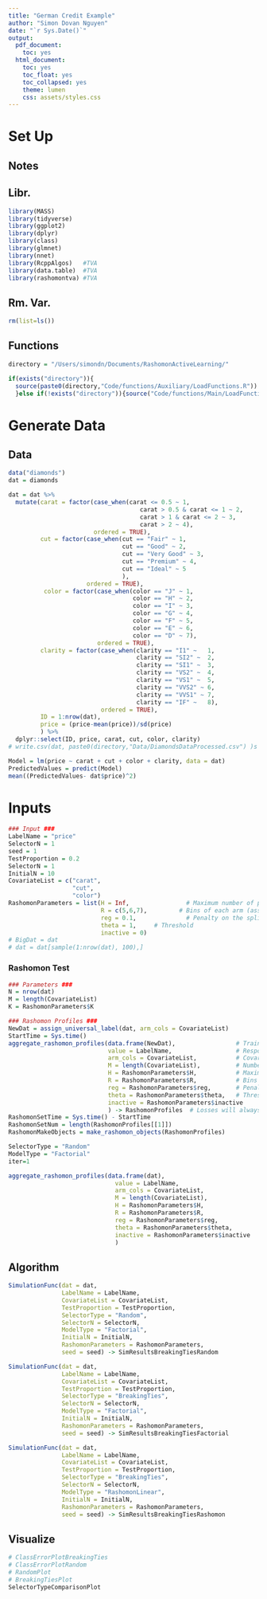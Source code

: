 ```yaml
---
title: "German Credit Example"
author: "Simon Dovan Nguyen"
date: "`r Sys.Date()`"
output:
  pdf_document:
    toc: yes
  html_document:
    toc: yes
    toc_float: yes
    toc_collapsed: yes
    theme: lumen
    css: assets/styles.css
---
```


# Set Up

## Notes

## Libr.

```r
library(MASS) 
library(tidyverse)
library(ggplot2) 
library(dplyr)
library(class)
library(glmnet)
library(nnet)
library(RcppAlgos)   #TVA
library(data.table)  #TVA
library(rashomontva) #TVA
```

## Rm. Var.

```r
rm(list=ls())
```

## Functions

```r
directory = "/Users/simondn/Documents/RashomonActiveLearning/"

if(exists("directory")){
  source(paste0(directory,"Code/functions/Auxiliary/LoadFunctions.R"))
  }else if(!exists("directory")){source("Code/functions/Main/LoadFunctions.R")}

```

# Generate Data

## Data
```r
data("diamonds")
dat = diamonds

dat = dat %>%
  mutate(carat = factor(case_when(carat <= 0.5 ~ 1,
                                     carat > 0.5 & carat <= 1 ~ 2,
                                     carat > 1 & carat <= 2 ~ 3,
                                     carat > 2 ~ 4),
                        ordered = TRUE),
         cut = factor(case_when(cut == "Fair" ~ 1,
                                cut == "Good" ~ 2,
                                cut == "Very Good" ~ 3,
                                cut == "Premium" ~ 4,
                                cut == "Ideal" ~ 5
                                ),
                      ordered = TRUE),
          color = factor(case_when(color == "J" ~ 1,
                                   color == "H" ~ 2,
                                   color == "I" ~ 3,
                                   color == "G" ~ 4,
                                   color == "F" ~ 5,
                                   color == "E" ~ 6,
                                   color == "D" ~ 7),
                         ordered = TRUE),
         clarity = factor(case_when(clarity == "I1" ~   1,
                                    clarity == "SI2" ~  2,
                                    clarity == "SI1" ~  3,
                                    clarity == "VS2" ~  4,
                                    clarity == "VS1" ~  5,
                                    clarity == "VVS2" ~ 6,
                                    clarity == "VVS1" ~ 7,
                                    clarity == "IF" ~   8),
                          ordered = TRUE),
         ID = 1:nrow(dat),
         price = (price-mean(price))/sd(price)
         ) %>%
  dplyr::select(ID, price, carat, cut, color, clarity)
# write.csv(dat, paste0(directory,"Data/DiamondsDataProcessed.csv") )s
```

```r
Model = lm(price ~ carat + cut + color + clarity, data = dat)
PredictedValues = predict(Model)
mean((PredictedValues- dat$price)^2)
```



# Inputs
```r
### Input ###
LabelName = "price"
SelectorN = 1
seed = 1
TestProportion = 0.2
SelectorN = 1
InitialN = 10
CovariateList = c("carat",
                  "cut",
                  "color")
RashomonParameters = list(H = Inf,                # Maximum number of pools/splits
                          R = c(5,6,7),         # Bins of each arm (assume 0 exists)
                          reg = 0.1,              # Penalty on the splits
                          theta = 1,     # Threshold
                          inactive = 0)
# BigDat = dat
# dat = dat[sample(1:nrow(dat), 100),]
```


### Rashomon Test
```r
### Parameters ###
N = nrow(dat)
M = length(CovariateList)
K = RashomonParameters$K

### Rashomon Profiles ###
NewDat = assign_universal_label(dat, arm_cols = CovariateList)
StartTime = Sys.time()
aggregate_rashomon_profiles(data.frame(NewDat),                 # TrainingSetTrainingData
                            value = LabelName,                  # Response names
                            arm_cols = CovariateList,           # Covariate names
                            M = length(CovariateList),          # Number of covariates
                            H = RashomonParameters$H,           # Maximum number of pools/splits
                            R = RashomonParameters$R,           # Bins of each arm (assume 0 exists)
                            reg = RashomonParameters$reg,       # Penalty on the splits
                            theta = RashomonParameters$theta,   # Threshold
                            inactive = RashomonParameters$inactive
                            ) -> RashomonProfiles  # Losses will always be the last one - (active arms)
RashomonSetTime = Sys.time() - StartTime
RashomonSetNum = length(RashomonProfiles[[1]])
RashomonMakeObjects = make_rashomon_objects(RashomonProfiles)
```



```r
SelectorType = "Random"
ModelType = "Factorial"
iter=1
```

```r
aggregate_rashomon_profiles(data.frame(dat),                                  # TrainingSetTrainingData
                              value = LabelName,                       # Response names
                              arm_cols = CovariateList,                # Covariate names
                              M = length(CovariateList),               # Number of covariates
                              H = RashomonParameters$H,                # Maximum number of pools/splits
                              R = RashomonParameters$R,                # Bins of each arm (assume 0 exists)
                              reg = RashomonParameters$reg,            # Penalty on the splits
                              theta = RashomonParameters$theta,        # Threshold; determine relative to best model
                              inactive = RashomonParameters$inactive
                              )
```


## Algorithm
```r
SimulationFunc(dat = dat,
               LabelName = LabelName,
               CovariateList = CovariateList,
               TestProportion = TestProportion,
               SelectorType = "Random",
               SelectorN = SelectorN,
               ModelType = "Factorial",
               InitialN = InitialN,
               RashomonParameters = RashomonParameters,
               seed = seed) -> SimResultsBreakingTiesRandom
```

```r
SimulationFunc(dat = dat,
               LabelName = LabelName,
               CovariateList = CovariateList,
               TestProportion = TestProportion,
               SelectorType = "BreakingTies",
               SelectorN = SelectorN,
               ModelType = "Factorial",
               InitialN = InitialN,
               RashomonParameters = RashomonParameters,
               seed = seed) -> SimResultsBreakingTiesFactorial
```

```r
SimulationFunc(dat = dat,
               LabelName = LabelName,
               CovariateList = CovariateList,
               TestProportion = TestProportion,
               SelectorType = "BreakingTies",
               SelectorN = SelectorN,
               ModelType = "RashomonLinear",
               InitialN = InitialN,
               RashomonParameters = RashomonParameters,
               seed = seed) -> SimResultsBreakingTiesRashomon

```

## Visualize



```r
# ClassErrorPlotBreakingTies
# ClassErrorPlotRandom
# RandomPlot
# BreakingTiesPlot
SelectorTypeComparisonPlot
```

